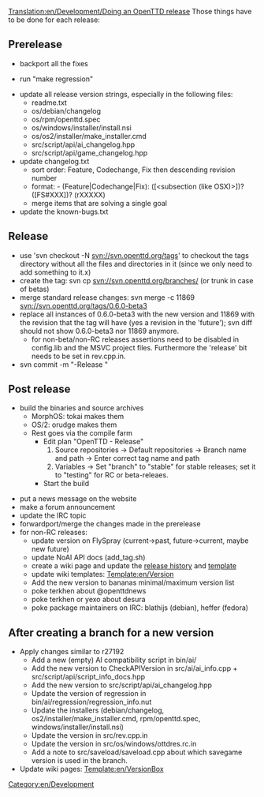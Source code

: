 [[Translation:en/Development/Doing an OpenTTD release]]
Those things have to be done for each release:

==Prerelease==
* backport all the fixes

* run "make regression"

* update all release version strings, especially in the following files:
** readme.txt
** os/debian/changelog
** os/rpm/openttd.spec
** os/windows/installer/install.nsi
** os/os2/installer/make_installer.cmd
** src/script/api/ai_changelog.hpp
** src/script/api/game_changelog.hpp
* update changelog.txt
** sort order: Feature, Codechange, Fix then descending revision number
** format: - (Feature|Codechange|Fix): ([<subsection (like OSX)>])? <message> ([FS#XXX])? (rXXXXX)
** merge items that are solving a single goal
* update the known-bugs.txt

==Release==
* use 'svn checkout -N svn://svn.openttd.org/tags' to checkout the tags directory without all the files and directories in it (since we only need to add something to it.x)
* create the tag: svn cp svn://svn.openttd.org/branches/<major> <version> (or trunk in case of betas)
* merge standard release changes: svn merge -c 11869 svn://svn.openttd.org/tags/0.6.0-beta3
* replace all instances of 0.6.0-beta3 with the new version and 11869 with the revision that the tag will have (yes a revision in the 'future'); svn diff should not show 0.6.0-beta3 nor 11869 anymore.
** for non-beta/non-RC releases assertions need to be disabled in config.lib and the MSVC project files. Furthermore the 'release' bit needs to be set in rev.cpp.in.
* svn commit -m "-Release <version>"

==Post release==
* build the binaries and source archives
** MorphOS: tokai makes them
** OS/2: orudge makes them
** Rest goes via the compile farm
*** Edit plan "OpenTTD - Release"
***# Source repositories -> Default repositories -> Branch name and path -> Enter correct tag name and path
***# Variables -> Set "branch" to "stable" for stable releases; set it to "testing" for RC or beta-releaes.
*** Start the build

* put a news message on the website
* make a forum announcement
* update the IRC topic
* forwardport/merge the changes made in the prerelease
* for non-RC releases:
** update version on FlySpray (current->past, future->current, maybe new future)
** update NoAI API docs (add_tag.sh)
** create a wiki page and update the [[en/Archive/OpenTTD/Main Page|release history]] and [[Template:en/Archive/OpenTTD/Navigation|template]]
** update wiki templates: [[Template:en/Version]]
** Add the new version to bananas minimal/maximum version list
** poke terkhen about @openttdnews
** poke terkhen or yexo about desura
** poke package maintainers on IRC: blathijs (debian), heffer (fedora)

==After creating a branch for a new version==
* Apply changes similar to r27192
** Add a new (empty) AI compatibility script in bin/ai/
** Add the new version to CheckAPIVersion in src/ai/ai_info.cpp + src/script/api/script_info_docs.hpp
** Add the new version to src/script/api/ai_changelog.hpp
** Update the version of regression in bin/ai/regression/regression_info.nut
** Update the installers (debian/changelog, os2/installer/make_installer.cmd, rpm/openttd.spec, windows/installer/install.nsi)
** Update the version in src/rev.cpp.in
** Update the version in src/os/windows/ottdres.rc.in
** Add a note to src/saveload/saveload.cpp about which savegame version is used in the branch.
* Update wiki pages: [[Template:en/VersionBox]]

[[Category:en/Development]]